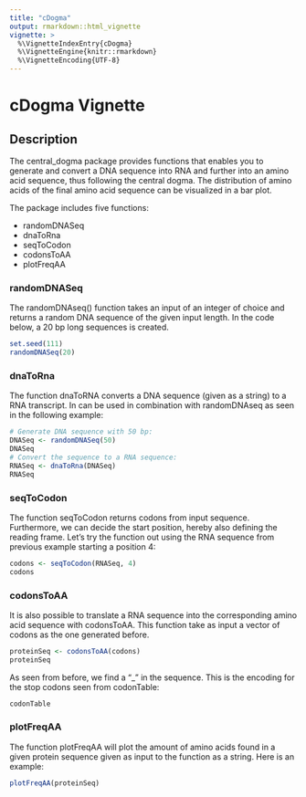 ```yaml
---
title: "cDogma"
output: rmarkdown::html_vignette
vignette: >
  %\VignetteIndexEntry{cDogma}
  %\VignetteEngine{knitr::rmarkdown}
  %\VignetteEncoding{UTF-8}
---
```


# cDogma Vignette

## Description

The central_dogma package provides functions that enables you to generate and convert a DNA sequence into RNA and further into an amino acid sequence, thus following the central dogma. The distribution of amino acids of the final amino acid sequence can be visualized in a bar plot.

The package includes five functions:

- randomDNASeq
- dnaToRna
- seqToCodon
- codonsToAA
- plotFreqAA

### randomDNASeq

The randomDNAseq() function takes an input of an integer of choice and returns a random DNA sequence of the given input length. In the code below, a 20 bp long sequences is created.

```r
set.seed(111)
randomDNASeq(20)
```

### dnaToRna

The function dnaToRNA converts a DNA sequence (given as a string) to a RNA transcript. In can be used in combination with randomDNAseq as seen in the following example:

```r
# Generate DNA sequence with 50 bp:
DNASeq <- randomDNASeq(50)
DNASeq
# Convert the sequence to a RNA sequence:
RNASeq <- dnaToRna(DNASeq)
RNASeq
```

### seqToCodon

The function seqToCodon returns codons from input sequence. Furthermore, we can decide the start position, hereby also defining the reading frame. Let's try the function out using the RNA sequence from previous example starting a position 4:

```r
codons <- seqToCodon(RNASeq, 4)
codons
```

### codonsToAA

It is also possible to translate a RNA sequence into the corresponding amino acid sequence with codonsToAA. This function take as input a vector of codons as the one generated before.

```r
proteinSeq <- codonsToAA(codons)
proteinSeq
```

As seen from before, we find a "_" in the sequence. This is the encoding for the stop codons seen from codonTable:

```r
codonTable
```

### plotFreqAA

The function plotFreqAA will plot the amount of amino acids found in a given protein sequence given as input to the function as a string. Here is an example: 

```r
plotFreqAA(proteinSeq)
```
